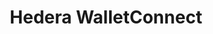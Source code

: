 ---
title: "Hedera WalletConnect"
url: "hedera/open-source-solutions/docs-hedera-com-guardian-guardian"
---